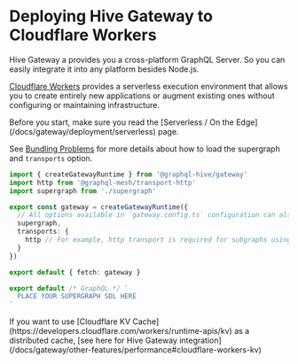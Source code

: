
# Deploying Hive Gateway to Cloudflare Workers

Hive Gateway a provides you a cross-platform GraphQL Server. So you can easily integrate it into any
platform besides Node.js.

[Cloudflare Workers](https://developers.cloudflare.com/workers) provides a serverless execution
environment that allows you to create entirely new applications or augment existing ones without
configuring or maintaining infrastructure.

<Callout>
  Before you start, make sure you read the [Serverless / On the
  Edge](/docs/gateway/deployment/serverless) page.
</Callout>

See [Bundling Problems](/docs/gateway/deployment/serverless#bundling-problem) for more details about
how to load the supergraph and `transports` option.

```ts filename="index.js"
import { createGatewayRuntime } from '@graphql-hive/gateway'
import http from '@graphql-mesh/transport-http'
import supergraph from './supergraph'

export const gateway = createGatewayRuntime({
  // All options available in `gateway.config.ts` configuration can also be passed here.
  supergraph,
  transports: {
    http // For example, http transport is required for subgraphs using standard GraphQL over HTTP.
  }
})

export default { fetch: gateway }
```

```js filename="supergraph.js"
export default /* GraphQL */ `
  PLACE YOUR SUPERGRAPH SDL HERE
`
```

<Callout>
  If you want to use [Cloudflare KV
  Cache](https://developers.cloudflare.com/workers/runtime-apis/kv) as a distributed cache, [see
  here for Hive Gateway integration](/docs/gateway/other-features/performance#cloudflare-workers-kv)
</Callout>
